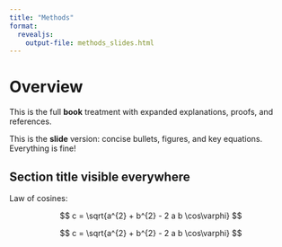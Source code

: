 ```yaml
---
title: "Methods"
format:
  revealjs:
    output-file: methods_slides.html
---
```


# Overview

::: {.content-visible when-profile="book"}

This is the full **book** treatment with expanded explanations, proofs, and references.

:::

::: {.content-visible when-profile="slides"}

This is the **slide** version: concise bullets, figures, and key equations. Everything is fine!

:::

## Section title visible everywhere



::: {.content-visible when-profile="book"}

Law of cosines:

$$
c = \sqrt{a^{2} + b^{2} - 2 a b \cos\varphi}
$$

:::

::: {.content-visible when-profile="slides"}

$$
c = \sqrt{a^{2} + b^{2} - 2 a b \cos\varphi}
$$

:::

